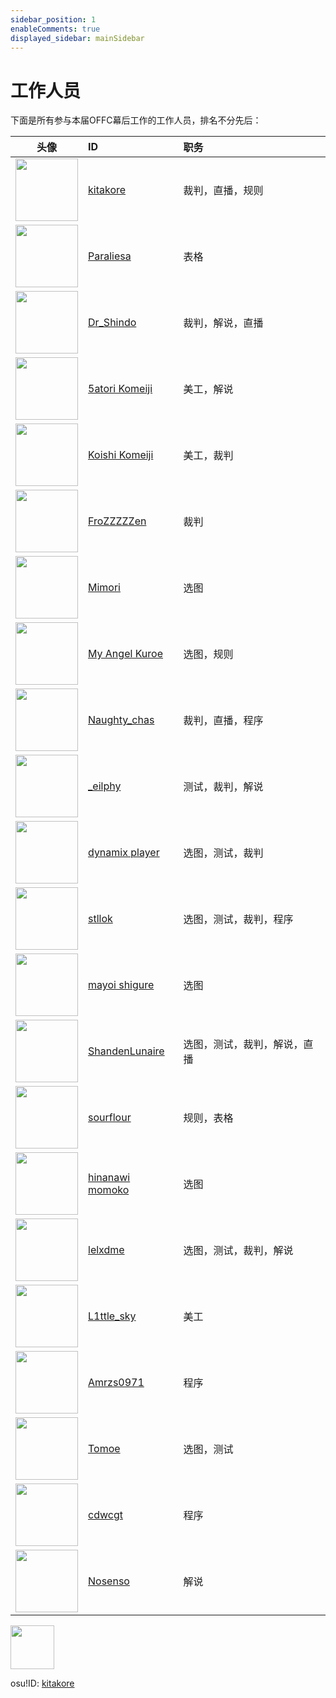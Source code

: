 ```yaml
---
sidebar_position: 1
enableComments: true
displayed_sidebar: mainSidebar
---
```


# 工作人员

下面是所有参与本届OFFC幕后工作的工作人员，排名不分先后：

<div className="staff-board-container">
    <StaffBoard uid="33887163" userName="kitakore" role="裁判，直播，规则"></StaffBoard>
    <StaffBoard uid="30595368" userName="Paraliesa" role="表格"></StaffBoard>
    <StaffBoard uid="30895664" userName="Dr_Shindo" role="裁判，解说，直播"></StaffBoard>
    <StaffBoard uid="34282059" userName="5atori Komeiji" role="美工，解说"></StaffBoard>
    <StaffBoard uid="33295812" userName="Koishi Komeiji" role="美工，裁判"></StaffBoard>
    <StaffBoard uid="29235972" userName="FroZZZZZen" role="裁判"></StaffBoard>
    <StaffBoard uid="33418980" userName="Mimori" role="选图"></StaffBoard>
    <StaffBoard uid="13217389" userName="My Angel Kuroe" role="选图，规则"></StaffBoard>
    <StaffBoard uid="15349720" userName="Naughty_chas" role="裁判，直播，程序"></StaffBoard>
    <StaffBoard uid="15175276" userName="_eilphy" role="测试，裁判，解说"></StaffBoard>
    <StaffBoard uid="12438405" userName="dynamix player" role="选图，测试，裁判"></StaffBoard>
    <StaffBoard uid="14817468" userName="stllok" role="选图，测试，裁判，程序"></StaffBoard>
    <StaffBoard uid="27921376" userName="mayoi shigure" role="选图"></StaffBoard>
    <StaffBoard uid="13888511" userName="ShandenLunaire" role="选图，测试，裁判，解说，直播"></StaffBoard>
    <StaffBoard uid="5237349" userName="sourflour" role="规则，表格"></StaffBoard>
    <StaffBoard uid="16901335" userName="hinanawi momoko" role="选图"></StaffBoard>
    <StaffBoard uid="13795588" userName="lelxdme" role="选图，测试，裁判，解说"></StaffBoard>
    <StaffBoard uid="28412976" userName="L1ttle_sky" role="美工"></StaffBoard>
    <StaffBoard uid="30973609" userName="Amrzs0971" role="程序"></StaffBoard>
    <StaffBoard uid="7210268" userName="Tomoe" role="选图，测试"></StaffBoard>
    <StaffBoard uid="14721101" userName="cdwcgt" role="程序"></StaffBoard>
    <StaffBoard uid="30329943" userName="Nosenso" role="解说"></StaffBoard>  
</div>


|头像|ID|职务|
|:-:|:-|:-|
|<img src="https://a.ppy.sh/33887163?1720800005.jpeg" width="100"/>|[kitakore](https://osu.ppy.sh/users/33887163)|裁判，直播，规则| 
|<img src="https://a.ppy.sh/30595368?1720799710.jpeg" width="100"/>|[Paraliesa](https://osu.ppy.sh/users/30595368)|表格|
|<img src="https://a.ppy.sh/30895664?1715264556.jpeg" width="100"/>|[Dr_Shindo](https://osu.ppy.sh/users/30895664)|裁判，解说，直播|
|<img src="https://a.ppy.sh/34282059?1722777886.jpeg" width="100"/>|[5atori Komeiji](https://osu.ppy.sh/users/34282059)|美工，解说|
|<img src="https://a.ppy.sh/33295812?1722717131.jpeg" width="100"/>|[Koishi Komeiji](https://osu.ppy.sh/users/33295812)|美工，裁判|
|<img src="https://a.ppy.sh/29235972?1722541681.jpeg" width="100"/>|[FroZZZZZen](https://osu.ppy.sh/users/29235972)|裁判|
|<img src="https://a.ppy.sh/33418980?1720533238.jpeg" width="100"/>|[Mimori](https://osu.ppy.sh/users/33418980)|选图|
|<img src="https://a.ppy.sh/13217389?1717553951.jpeg" width="100"/>|[My Angel Kuroe](https://osu.ppy.sh/users/13217389)|选图，规则|
|<img src="https://a.ppy.sh/15349720?1720607917.jpeg" width="100"/>|[Naughty_chas](https://osu.ppy.sh/users/15349720)|裁判，直播，程序|
|<img src="https://a.ppy.sh/15175276?1709356004.jpeg" width="100"/>|[_eilphy](https://osu.ppy.sh/users/15175276)|测试，裁判，解说|
|<img src="https://a.ppy.sh/12438405?1715487727.jpeg" width="100"/>|[dynamix player](https://osu.ppy.sh/users/12438405)|选图，测试，裁判|
|<img src="https://a.ppy.sh/14817468?1705334951.jpeg" width="100"/>|[stllok](https://osu.ppy.sh/users/14817468)|选图，测试，裁判，程序|
|<img src="https://a.ppy.sh/27921376?1723126636.jpeg" width="100"/>|[mayoi shigure](https://osu.ppy.sh/users/27921376)|选图|
|<img src="https://a.ppy.sh/13888511?1719592414.jpeg" width="100"/>|[ShandenLunaire](https://osu.ppy.sh/users/13888511)|选图，测试，裁判，解说，直播|
|<img src="https://a.ppy.sh/5237349?1712837187.jpeg" width="100"/>|[sourflour](https://osu.ppy.sh/users/5237349)|规则，表格|
|<img src="https://a.ppy.sh/16901335?1722324503.jpeg" width="100"/>|[hinanawi momoko](https://osu.ppy.sh/users/16901335)|选图|
|<img src="https://a.ppy.sh/13795588?1712406732.jpeg" width="100"/>|[lelxdme](https://osu.ppy.sh/users/13795588)|选图，测试，裁判，解说|
|<img src="https://a.ppy.sh/28412976?1722778278.jpeg" width="100"/>|[L1ttle_sky](https://osu.ppy.sh/users/28412976)|美工|
|<img src="https://a.ppy.sh/30973609?1707497304.jpeg" width="100"/>|[Amrzs0971](https://osu.ppy.sh/users/30973609)|程序|
|<img src="https://a.ppy.sh/7210268?1715498207.jpeg" width="100"/>|[Tomoe](https://osu.ppy.sh/users/7210268)|选图，测试|
|<img src="https://a.ppy.sh/14721101?1717747082.jpeg" width="100"/>|[cdwcgt](https://osu.ppy.sh/users/14721101)|程序|
|<img src="https://a.ppy.sh/30329943?1723016654.jpeg" width="100"/>|[Nosenso](https://osu.ppy.sh/users/30329943)|解说|





<img src="https://a.ppy.sh/33887163?1720800005.jpeg" width="70"/> 

osu!ID: [kitakore](https://osu.ppy.sh/users/33887163)

